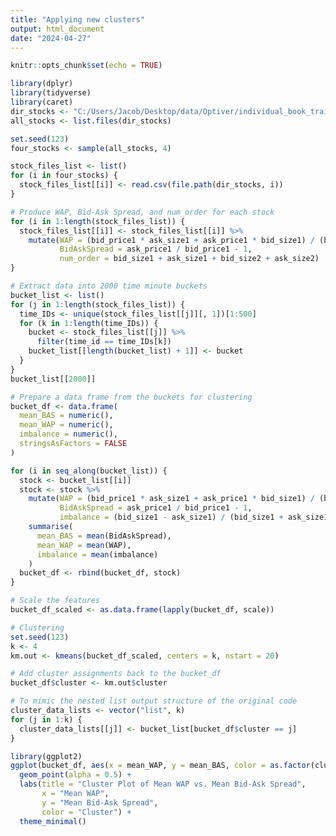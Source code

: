 ---
title: "Applying new clusters"
output: html_document
date: "2024-04-27"
---

```{r setup, include=FALSE}
knitr::opts_chunk$set(echo = TRUE)
```

```{r}
library(dplyr)
library(tidyverse)
library(caret)
dir_stocks <- "C:/Users/Jacob/Desktop/data/Optiver/individual_book_train"
all_stocks <- list.files(dir_stocks)

set.seed(123)
four_stocks <- sample(all_stocks, 4)

stock_files_list <- list()
for (i in four_stocks) {
  stock_files_list[[i]] <- read.csv(file.path(dir_stocks, i))
}

# Produce WAP, Bid-Ask Spread, and num_order for each stock
for (i in 1:length(stock_files_list)) {
  stock_files_list[[i]] <- stock_files_list[[i]] %>%
    mutate(WAP = (bid_price1 * ask_size1 + ask_price1 * bid_size1) / (bid_size1 + ask_size1),
           BidAskSpread = ask_price1 / bid_price1 - 1,
           num_order = bid_size1 + ask_size1 + bid_size2 + ask_size2)
}

# Extract data into 2000 time minute buckets
bucket_list <- list()
for (j in 1:length(stock_files_list)) {
  time_IDs <- unique(stock_files_list[[j]][, 1])[1:500]
  for (k in 1:length(time_IDs)) {
    bucket <- stock_files_list[[j]] %>%
      filter(time_id == time_IDs[k])
    bucket_list[[length(bucket_list) + 1]] <- bucket
  }
}
bucket_list[[2000]]

```

```{r}
# Prepare a data frame from the buckets for clustering
bucket_df <- data.frame(
  mean_BAS = numeric(),
  mean_WAP = numeric(),
  imbalance = numeric(),
  stringsAsFactors = FALSE
)

for (i in seq_along(bucket_list)) {
  stock <- bucket_list[[i]]
  stock <- stock %>%
    mutate(WAP = (bid_price1 * ask_size1 + ask_price1 * bid_size1) / (bid_size1 + ask_size1),
           BidAskSpread = ask_price1 / bid_price1 - 1,
           imbalance = (bid_size1 - ask_size1) / (bid_size1 + ask_size1)) %>%
    summarise(
      mean_BAS = mean(BidAskSpread),
      mean_WAP = mean(WAP),
      imbalance = mean(imbalance)
    )
  bucket_df <- rbind(bucket_df, stock)
}

# Scale the features
bucket_df_scaled <- as.data.frame(lapply(bucket_df, scale))

# Clustering
set.seed(123)
k <- 4
km.out <- kmeans(bucket_df_scaled, centers = k, nstart = 20)

# Add cluster assignments back to the bucket_df
bucket_df$cluster <- km.out$cluster

# To mimic the nested list output structure of the original code
cluster_data_lists <- vector("list", k)
for (j in 1:k) {
  cluster_data_lists[[j]] <- bucket_list[bucket_df$cluster == j]
}

library(ggplot2)
ggplot(bucket_df, aes(x = mean_WAP, y = mean_BAS, color = as.factor(cluster))) +
  geom_point(alpha = 0.5) +
  labs(title = "Cluster Plot of Mean WAP vs. Mean Bid-Ask Spread",
       x = "Mean WAP",
       y = "Mean Bid-Ask Spread",
       color = "Cluster") +
  theme_minimal()

```



